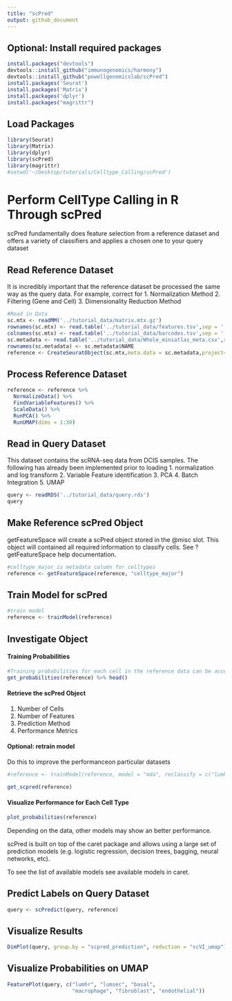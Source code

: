 ```yaml
---
title: "scPred"
output: github_document
---
```


## Optional: Install required packages
```r
install.packages("devtools")
devtools::install_github("immunogenomics/harmony")
devtools::install_github("powellgenomicslab/scPred")
install.packages('Seurat')
install.packages('Matrix')
install.packages('dplyr')
install.packages("magrittr")
```

## Load Packages
```r
library(Seurat)
library(Matrix)
library(dplyr)
library(scPred)
library(magrittr)
#setwd('~/Desktop/tutorials/Celltype_Calling/scPred')
```
# Perform CellType Calling in R Through scPred
scPred fundamentally does feature selection from a reference dataset and offers a variety of classifiers and applies a chosen one to your query dataset

## Read Reference Dataset
It is incredibly important that the reference dataset be processed the same way as the query data. For example, correct for
1. Normalization Method
2. Filtering (Gene and Cell)
3. Dimensionality Reduction Method
```r
#Read in Data
sc.mtx <- readMM('../tutorial_data/matrix.mtx.gz')
rownames(sc.mtx) <- read.table('../tutorial_data/features.tsv',sep = ' ')$V2
colnames(sc.mtx) <- read.table('../tutorial_data/barcodes.tsv',sep = ' ')$V2
sc.metadata <- read.table('../tutorial_data/Whole_miniatlas_meta.csv',sep = ',',header = T)
rownames(sc.metadata) <- sc.metadata$NAME
reference <- CreateSeuratObject(sc.mtx,meta.data = sc.metadata,project='normal atlas')
```

## Process Reference Dataset
```r
reference <- reference %>% 
  NormalizeData() %>% 
  FindVariableFeatures() %>% 
  ScaleData() %>% 
  RunPCA() %>% 
  RunUMAP(dims = 1:30)
```

## Read in Query Dataset
This dataset contains the scRNA-seq data from DCIS samples. The following has already been implemented prior to loading
1. normalization and log transform
2. Variable Feature identification
3. PCA
4. Batch Integration
5. UMAP
```r
query <- readRDS('../tutorial_data/query.rds')
query
```


## Make Reference scPred Object
getFeatureSpace will create a scPred object stored in the @misc slot. 
This object will contained all required information to classify cells. See ?getFeatureSpace help documentation.
```r
#celltype_major is metadata column for celltypes
reference <- getFeatureSpace(reference, "celltype_major")
```

## Train Model for scPred
```r
#train model
reference <- trainModel(reference)
```

## Investigate Object
#### Training Probabilities
```r
#Training probabilities for each cell in the reference data can be accessed
get_probabilities(reference) %>% head()
```
#### Retrieve the scPred Object
1. Number of Cells
2. Number of Features
3. Prediction Method
4. Performance Metrics

#### Optional: retrain model
Do this to improve the performanceon particular datasets
```r
#reference <- trainModel(reference, model = "mda", reclassify = c("lumhr", "lumsec"))
```
```r
get_scpred(reference)
```

#### Visualize Performance for Each Cell Type
```r
plot_probabilities(reference)
```
Depending on the data, other models may show an better performance. 

scPred is built on top of the caret package and allows using a large set of prediction models 
(e.g. logistic regression, decision trees, bagging, neural networks, etc). 

To see the list of available models see available models in caret.

## Predict Labels on Query Dataset
```r
query <- scPredict(query, reference)
```

## Visualize Results
```r
DimPlot(query, group.by = "scpred_prediction", reduction = "scVI_umap")
```

## Visualize Probabilities on UMAP
```r
FeaturePlot(query, c("lumhr", "lumsec", "basal", 
                     "macrophage", "fibroblast", "endothelial"))
```
